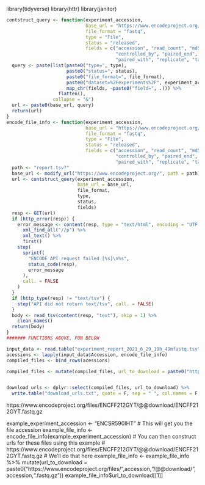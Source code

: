 library(tidyverse)
library(httr)
library(janitor)

```R
contstruct_query <- function(experiment_accession,
                             base_url = "https://www.encodeproject.org/report.tsv?",
                             file_format = "fastq",
                             type = "File",
                             status = "released",
                             fields = c("accession", "read_count", "md5sum",
                                        "controlled_by", "paired_end",
                                        "paired_with", "replicate", "target")) {
  query <- paste(list(paste0("type=", type),
                      paste0("status=", status),
                      paste0("file_format=", file_format),
                      paste0("dataset=%2Fexperiments%2F", experiment_accession, "%2F"),
                      map_chr(fields, ~paste0("field=", .))) %>%
                   flatten(),
                 collapse = "&")
  url <- paste0(base_url, query)
  return(url)
}
encode_file_info <- function(experiment_accession,
                             base_url = "https://www.encodeproject.org/report.tsv?",
                             file_format = "fastq",
                             type = "File",
                             status = "released",
                             fields = c("accession", "read_count", "md5sum",
                                        "controlled_by", "paired_end",
                                        "paired_with", "replicate", "target")) {
  path <- "report.tsv?"
  base_url <- modify_url("https://www.encodeproject.org/", path = path)
  url <- contstruct_query(experiment_accession,
                          base_url = base_url,
                          file_format,
                          type,
                          status,
                          fields)
  resp <- GET(url)
  if (http_error(resp)) {
    error_message <- content(resp, type = "text/html", encoding = "UTF-8") %>%
      xml_find_all("//p") %>%
      xml_text() %>%
      first()
    stop(
      sprintf(
        "ENCODE API request failed [%s]\n%s",
        status_code(resp),
        error_message
      ),
      call. = FALSE
    )
  }
  if (http_type(resp) != "text/tsv") {
    stop("API did not return text/tsv", call. = FALSE)
  }
  body <- read_tsv(content(resp, "text"), skip = 1) %>%
    clean_names()
  return(body)
}
####### FUNCTIONS ABOVE, FUN BELOW

input_data <- read.table("experiment_report_2021_6_29_19h_49mfastq.tsv", skip = 1, sep = "\t", header = T)
acessions <- lapply(input_data$Accession, encode_file_info)
compiled_files <- bind_rows(acessions)

compiled_files <- mutate(compiled_files, url_to_download = paste0("https://www.encodeproject.org/files/",accession,"/@@download/",accession,".fastq.gz"))


download_urls <- dplyr::select(compiled_files, url_to_download) %>%
  write.table("download_urls.txt", quote = F, sep = " ", col.names = F, row.names = F)
```



https://www.encodeproject.org/files/ENCFF212GYT/@@download/ENCFF212GYT.fastq.gz




example_experiment_accession <- "ENCSR590IHT"
# This will get you the file accession
example_file_info <- encode_file_info(example_experiment_accession)
# You can then construct urls for these files using this example
# https://www.encodeproject.org/files/ENCFF212GYT/@@download/ENCFF212GYT.fastq.gz
# We'll do that here
example_file_info <- example_file_info %>%
  mutate(url_to_download = paste0("https://www.encodeproject.org/files/",accession,"/@@download/",accession,".fastq.gz"))
example_file_info$url_to_download[[1]]